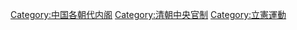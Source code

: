 {{Catmore|大清帝国内阁列表}}

[[Category:中国各朝代内阁|Category:中国各朝代内阁]]
[[Category:清朝中央官制|Category:清朝中央官制]]
[[Category:立憲運動|Category:立憲運動]]